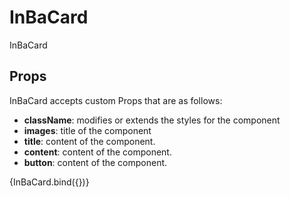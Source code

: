 
<Meta title="components/molecules/InBaCard" decorators={[withDesign]} />

# InBaCard

InBaCard

## Props

InBaCard accepts custom Props that are as follows:

- <b>className</b>: modifies or extends the styles for the component
- <b>images</b>: title of the component
- <b>title</b>: content of the component.
- <b>content</b>: content of the component.
- <b>button</b>: content of the component.

<Canvas>
  <Story
    name="InBaCard"
    parameters={{
      design: {
        type: 'figma',
        url: '',
      },
    }}
    args={{
      title: 'in.ba',
      content: 'Lorem ipsum dolor sit amet, consectetur adipiscing elit.',
      images: [Image1, Image2],
    }}
  >
    {InBaCard.bind({})}
  </Story>
</Canvas>

<ArgsTable of={InBaCard} />
